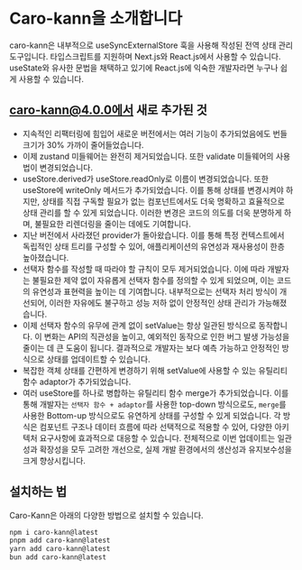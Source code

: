 # Caro-kann을 소개합니다

caro-kann은 내부적으로 useSyncExternalStore 훅을 사용해 작성된 전역 상태 관리 도구입니다. 타입스크립트를 지원하며 Next.js와 React.js에서 사용할 수 있습니다. useState와 유사한 문법을 채택하고 있기에 React.js에 익숙한 개발자라면 누구나 쉽게 사용할 수 있습니다.

## caro-kann@4.0.0에서 새로 추가된 것

* 지속적인 리팩터링에 힘입어 새로운 버전에서는 여러 기능이 추가되었음에도 번들 크기가 30% 가까이 줄어들었습니다. 
* 이제 zustand 미들웨어는 완전히 제거되었습니다. 또한 validate 미들웨어의 사용법이 변경되었습니다.
* useStore.derived가 useStore.readOnly로 이름이 변경되었습니다. 또한 useStore에 writeOnly 메서드가 추가되었습니다. 이를 통해 상태를 변경시켜야 하지만, 상태를 직접 구독할 필요가 없는 컴포넌트에서도 더욱 명확하고 효율적으로 상태 관리를 할 수 있게 되었습니다. 이러한 변경은 코드의 의도를 더욱 분명하게 하며, 불필요한 리렌더링을 줄이는 데에도 기여합니다.
* 지난 버전에서 사라졌던 provider가 돌아왔습니다. 이를 통해 특정 컨텍스트에서 독립적인 상태 트리를 구성할 수 있어, 애플리케이션의 유연성과 재사용성이 한층 높아졌습니다.
* 선택자 함수를 작성할 때 따라야 할 규칙이 모두 제거되었습니다. 이에 따라 개발자는 불필요한 제약 없이 자유롭게 선택자 함수를 정의할 수 있게 되었으며, 이는 코드의 유연성과 표현력을 높이는 데 기여합니다. 내부적으로는 선택자 처리 방식이 개선되어, 이러한 자유에도 불구하고 성능 저하 없이 안정적인 상태 관리가 가능해졌습니다.
* 이제 선택자 함수의 유무에 관계 없이 setValue는 항상 일관된 방식으로 동작합니다. 이 변화는 API의 직관성을 높이고, 예외적인 동작으로 인한 버그 발생 가능성을 줄이는 데 큰 도움이 됩니다. 결과적으로 개발자는 보다 예측 가능하고 안정적인 방식으로 상태를 업데이트할 수 있습니다.
* 복잡한 객체 상태를 간편하게 변경하기 위해 setValue에 사용할 수 있는 유틸리티 함수 adaptor가 추가되었습니다.
* 여러 useStore를 하나로 병합하는 유틸리티 함수 merge가 추가되었습니다. 이를 통해 개발자는 `선택자 함수 + adaptor`를 사용한 top-down 방식으로도, `merge`를 사용한 Bottom-up 방식으로도 유연하게 상태를 구성할 수 있게 되었습니다. 각 방식은 컴포넌트 구조나 데이터 흐름에 따라 선택적으로 적용할 수 있어, 다양한 아키텍처 요구사항에 효과적으로 대응할 수 있습니다. 전체적으로 이번 업데이트는 일관성과 확장성을 모두 고려한 개선으로, 실제 개발 환경에서의 생산성과 유지보수성을 크게 향상시킵니다.

## 설치하는 법

Caro-Kann은 아래의 다양한 방법으로 설치할 수 있습니다.

```bash
npm i caro-kann@latest
pnpm add caro-kann@latest
yarn add caro-kann@latest
bun add caro-kann@latest
```